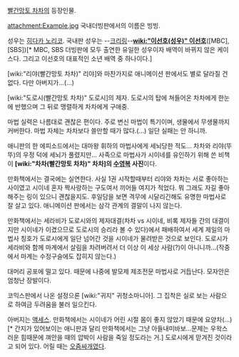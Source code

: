 [[빨간망토 차차]]의 등장인물.

attachment:Example.jpg
국내더빙판에서의 이름은 빙빙. 

성우는 [[히다카 노리코]]. 국내판 성우는 --[[크리링]]--'''[[wiki:"이선호(성우)" 이선호]]'''([MBC],[SBS])[* MBC, SBS 더빙판에 모두 출연한 유일한 성우이자 배역이 바뀌지 않은 케이스다. 그리고 이선호의 대표적인 소년 배역 중 하나이다.]

[wiki:"리야(빨간망토 차차)" 리야]와 마찬가지로 애니메이션 판에서도 별로 달라질 건 없다. 다만 아버지가...(...)

[wiki:"도로시(빨간망토 차차)" 도로시]의 제자. 도로시의 탑에 쳐들어온 차차에게 한눈에 반했으며 그 뒤로 맹렬하게 차차에게 구애중.

마법 실력은 나름대로 괜찮은 편이다. 주로 변신 마법이 특기이며, 생물에서 무생물까지 커버한다. 마법 자체는 차차보다 쓸만할 때가 많다.(…) 일단 실패는 안 하니까.

애니판의 한 에피소드에서는 대마왕 휘하의 마법사에게 세뇌당한 적도... 차차와 리야(뚜뚜)의 우정 덕에 세뇌가 풀렸지만... 사족으로 마법사가 시이네를 유인하기 위해 쓴 비책이 '''[wiki:"차차(빨간망토 차차)" 차차]의 [[수영복]] 사진'''이다. 

만화책에서는 결국에는 실연한다. 사실 1권 시작할때부터 리야와 차차는 서로 좋아하는 사이였고 시이네 혼자 짝사랑하는 구도여서 끼어들 여지가 적었다. 뭐 그래도 자길 좋아해주는 링이 있으니 괜찮을지도. 후일담을 보면 격무에 시달리긴해도 유명한 마법사로 잘 살고 있다. 애니메이션 판에서는 삼각 관계의 결말이 나지 않는다.

만화책에서는 세라비가 도로시와의 제자대결(차차 vs 시이네, 비록 제자들 간의 대결이지만 시이네가 이겼으므로 도로시의 승리라 볼 수 있다)에서 패배하여서 세계 제일의 마법사 칭호가 도로시에게 일단 넘어간 것을 시이네가 물려받은 것으로 보인다. 도로시가 세라비와 함께 마계에서 살림을 차려버려서 더 이상 이 세상 사람(?)이 아니니까…(작중에서 마계는 수정구슬에도 잡히지 않는다.)

대머리 공포에 떨고 있다. 때문에 나중에 발모제 제조전문 마법사로 거듭난다. 모자안은 엄청난 장발이다.

코믹스판에서 나온 설정으론 [wiki:"귀지" 귀청소마니아]. 그 집착은 실로 보는 사람으로 하여금 두려움을 불러 일으킨다.

아버지는 [[액세스(빨간망토 차차)|액세스]]. 만화책에서는 시이네가 어린 시절 몸이 좋지 않았기 때문에 요양차(...)[* 간지가 있어보이는 애니판과 달리 만화책에서는 그냥 아들내미바보...문제는 우왁스러운 힘때문에 껴안을 때의 압박이 사람을 죽일 정도라는 거.] 도로시에게 맏겨진 것이라고 되어 있다. 어릴 때는 [[오줌싸개]]였다.
